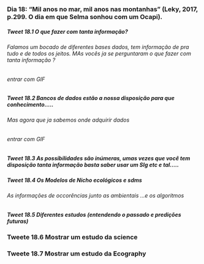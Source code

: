 ### Dia 18: "Mil anos no mar, mil anos nas montanhas" (Leky, 2017, p.299. O dia em que Selma sonhou com um Ocapi). 

##### Tweet 18.1 O que fazer com tanta informação? 
###### Falamos um bocado de diferentes bases dados, tem informação de pra tudo e de todos os jeitos. MAs vocês ja se perguntaram o que fazer com tanta informação ? 

###### entrar com GIF

##### Tweet 18.2 Bancos de dados estão a nossa disposição para que conhecimento.....

###### Mas agora que ja sabemos onde adquirir dados
###### entrar com GIF


##### Tweet 18.3 As possibilidades são inúmeras, umas vezes que você tem disposição tanta informação basta saber usar um SIg etc e tal.....


##### Tweet 18.4 Os Modelos de Nicho ecológicos  e sdms
###### As informações de occorências junto as ambientais ...e os algoritmos


##### Tweet 18.5 Diferentes estudos (entendendo o passado e predições futuras)


### Tweete 18.6 Mostrar um estudo da science


### Tweete 18.7 Mostrar um estudo da Ecography

